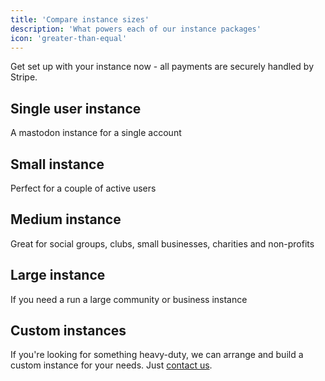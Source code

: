 ```yaml
---
title: 'Compare instance sizes'
description: 'What powers each of our instance packages'
icon: 'greater-than-equal'
---
```


<Card title="Get your fully-managed Mastodon instance today" icon="cart-shopping" iconType="duotone" color="#069069" href="https://payment.mastodon.site">
Get set up with your instance now - all payments are securely handled by Stripe.
</Card>

## Single user instance

A mastodon instance for a single account

## Small instance

Perfect for a couple of active users

## Medium instance

Great for social groups, clubs, small businesses, charities and non-profits

## Large instance

If you need a run a large community or business instance

## Custom instances

If you're looking for something heavy-duty, we can arrange and build a custom instance for your needs. Just [contact us](/support/overview).